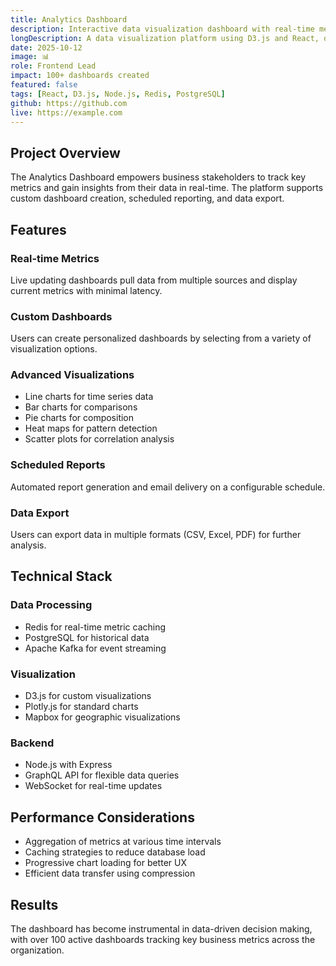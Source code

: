 ```yaml
---
title: Analytics Dashboard
description: Interactive data visualization dashboard with real-time metrics, custom reports, and user analytics.
longDescription: A data visualization platform using D3.js and React, displaying real-time analytics from multiple data sources. Includes custom dashboard builder, scheduled reports, and export functionality.
date: 2025-10-12
image: 📊
role: Frontend Lead
impact: 100+ dashboards created
featured: false
tags: [React, D3.js, Node.js, Redis, PostgreSQL]
github: https://github.com
live: https://example.com
---
```


## Project Overview

The Analytics Dashboard empowers business stakeholders to track key metrics and gain insights from their data in real-time. The platform supports custom dashboard creation, scheduled reporting, and data export.

## Features

### Real-time Metrics
Live updating dashboards pull data from multiple sources and display current metrics with minimal latency.

### Custom Dashboards
Users can create personalized dashboards by selecting from a variety of visualization options.

### Advanced Visualizations
- Line charts for time series data
- Bar charts for comparisons
- Pie charts for composition
- Heat maps for pattern detection
- Scatter plots for correlation analysis

### Scheduled Reports
Automated report generation and email delivery on a configurable schedule.

### Data Export
Users can export data in multiple formats (CSV, Excel, PDF) for further analysis.

## Technical Stack

### Data Processing
- Redis for real-time metric caching
- PostgreSQL for historical data
- Apache Kafka for event streaming

### Visualization
- D3.js for custom visualizations
- Plotly.js for standard charts
- Mapbox for geographic visualizations

### Backend
- Node.js with Express
- GraphQL API for flexible data queries
- WebSocket for real-time updates

## Performance Considerations

- Aggregation of metrics at various time intervals
- Caching strategies to reduce database load
- Progressive chart loading for better UX
- Efficient data transfer using compression

## Results

The dashboard has become instrumental in data-driven decision making, with over 100 active dashboards tracking key business metrics across the organization.
